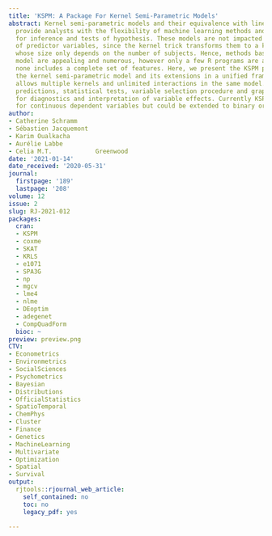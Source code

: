 ```yaml
---
title: 'KSPM: A Package For Kernel Semi-Parametric Models'
abstract: Kernel semi-parametric models and their equivalence with linear mixed models
  provide analysts with the flexibility of machine learning methods and a foundation
  for inference and tests of hypothesis. These models are not impacted by the number
  of predictor variables, since the kernel trick transforms them to a kernel matrix
  whose size only depends on the number of subjects. Hence, methods based on this
  model are appealing and numerous, however only a few R programs are available and
  none includes a complete set of features. Here, we present the KSPM package to fit
  the kernel semi-parametric model and its extensions in a unified framework. KSPM
  allows multiple kernels and unlimited interactions in the same model. It also includes
  predictions, statistical tests, variable selection procedure and graphical tools
  for diagnostics and interpretation of variable effects. Currently KSPM is implemented
  for continuous dependent variables but could be extended to binary or survival outcomes.
author:
- Catherine Schramm
- Sébastien Jacquemont
- Karim Oualkacha
- Aurélie Labbe
- Celia M.T.            Greenwood
date: '2021-01-14'
date_received: '2020-05-31'
journal:
  firstpage: '189'
  lastpage: '208'
volume: 12
issue: 2
slug: RJ-2021-012
packages:
  cran:
  - KSPM
  - coxme
  - SKAT
  - KRLS
  - e1071
  - SPA3G
  - np
  - mgcv
  - lme4
  - nlme
  - DEoptim
  - adegenet
  - CompQuadForm
  bioc: ~
preview: preview.png
CTV:
- Econometrics
- Environmetrics
- SocialSciences
- Psychometrics
- Bayesian
- Distributions
- OfficialStatistics
- SpatioTemporal
- ChemPhys
- Cluster
- Finance
- Genetics
- MachineLearning
- Multivariate
- Optimization
- Spatial
- Survival
output:
  rjtools::rjournal_web_article:
    self_contained: no
    toc: no
    legacy_pdf: yes

---
```

